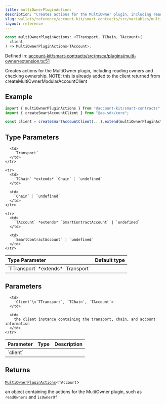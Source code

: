 ```yaml
---
title: multiOwnerPluginActions
description: "Creates actions for the MultiOwner plugin, including reading owners and checking ownership. NOTE: this is already added to the client returned from createMultiOwnerModularAccountClient"
slug: wallets/reference/account-kit/smart-contracts/src/variables/multiOwnerPluginActions
layout: reference
---
```


```ts
const multiOwnerPluginActions: <TTransport, TChain, TAccount>(
  client,
) => MultiOwnerPluginActions<TAccount>;
```

Defined in: [account-kit/smart-contracts/src/msca/plugins/multi-owner/extension.ts:51](https://github.com/alchemyplatform/aa-sdk/blob/4987bdd63823427c48ec21401b71fa3cfc2d0675/account-kit/smart-contracts/src/msca/plugins/multi-owner/extension.ts#L51)

Creates actions for the MultiOwner plugin, including reading owners and checking ownership.
NOTE: this is already added to the client returned from createMultiOwnerModularAccountClient

## Example

```ts
import { multiOwnerPluginActions } from "@account-kit/smart-contracts";
import { createSmartAccountClient } from "@aa-sdk/core";

const client = createSmartAccountClient(...).extend(multiOwnerPluginActions);
```

## Type Parameters

<table>
  <thead>
    <tr>
      <th align="left">Type Parameter</th>
      <th align="left">Default type</th>
    </tr>
  </thead>

  <tbody>
    <tr>
      <td>
        `TTransport` *extends* `Transport`
      </td>

      <td>
        `Transport`
      </td>
    </tr>

    <tr>
      <td>
        `TChain` *extends* `Chain` | `undefined`
      </td>

      <td>
        `Chain` | `undefined`
      </td>
    </tr>

    <tr>
      <td>
        `TAccount` *extends* `SmartContractAccount` | `undefined`
      </td>

      <td>
        `SmartContractAccount` | `undefined`
      </td>
    </tr>

  </tbody>
</table>

## Parameters

<table>
  <thead>
    <tr>
      <th align="left">Parameter</th>
      <th align="left">Type</th>
      <th align="left">Description</th>
    </tr>
  </thead>

  <tbody>
    <tr>
      <td>
        `client`
      </td>

      <td>
        `Client`\<`TTransport`, `TChain`, `TAccount`>
      </td>

      <td>
        the client instance containing the transport, chain, and account information
      </td>
    </tr>

  </tbody>
</table>

## Returns

[`MultiOwnerPluginActions`](../type-aliases/MultiOwnerPluginActions.mdx)\<`TAccount`>

an object containing the actions for the MultiOwner plugin, such as `readOwners` and `isOwnerOf`
